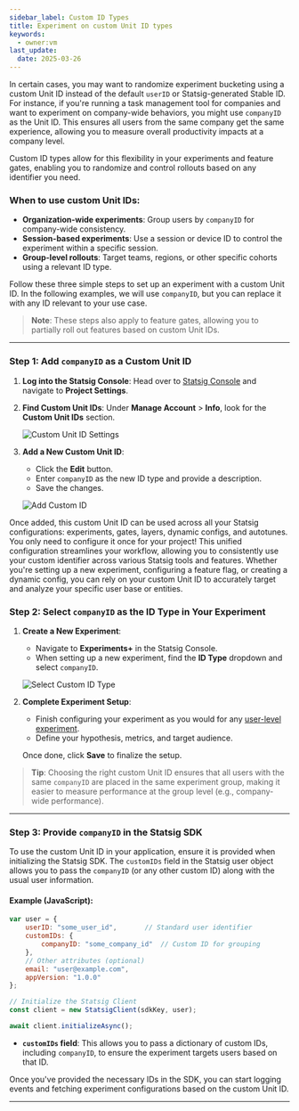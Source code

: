 ```yaml
---
sidebar_label: Custom ID Types 
title: Experiment on custom Unit ID types
keywords:
  - owner:vm
last_update:
  date: 2025-03-26
---
```


In certain cases, you may want to randomize experiment bucketing using a custom Unit ID instead of the default `userID` or Statsig-generated Stable ID. For instance, if you're running a task management tool for companies and want to experiment on company-wide behaviors, you might use `companyID` as the Unit ID. This ensures all users from the same company get the same experience, allowing you to measure overall productivity impacts at a company level.

Custom ID types allow for this flexibility in your experiments and feature gates, enabling you to randomize and control rollouts based on any identifier you need.

### When to use custom Unit IDs:
- **Organization-wide experiments**: Group users by `companyID` for company-wide consistency.
- **Session-based experiments**: Use a session or device ID to control the experiment within a specific session.
- **Group-level rollouts**: Target teams, regions, or other specific cohorts using a relevant ID type.

Follow these three simple steps to set up an experiment with a custom Unit ID. In the following examples, we will use `companyID`, but you can replace it with any ID relevant to your use case.

> **Note**: These steps also apply to feature gates, allowing you to partially roll out features based on custom Unit IDs.

---

### Step 1: Add `companyID` as a Custom Unit ID

1. **Log into the Statsig Console**: Head over to [Statsig Console](https://console.statsig.com/) and navigate to **Project Settings**.
   
2. **Find Custom Unit IDs**: Under **Manage Account** > **Info**, look for the **Custom Unit IDs** section.
    
    ![Custom Unit ID Settings](https://github.com/user-attachments/assets/e37648c5-471e-47b4-9d95-16c39ecca477)

3. **Add a New Custom Unit ID**:
    - Click the **Edit** button.
    - Enter `companyID` as the new ID type and provide a description.
    - Save the changes.

    ![Add Custom ID](https://user-images.githubusercontent.com/74584483/175827554-8862e10a-4171-4028-9aa4-9f314718b39d.png)

Once added, this custom Unit ID can be used across all your Statsig configurations: experiments, gates, layers, dynamic configs, and autotunes. You only need to configure it once for your project! This unified configuration streamlines your workflow, allowing you to consistently use your custom identifier across various Statsig tools and features. Whether you're setting up a new experiment, configuring a feature flag, or creating a dynamic config, you can rely on your custom Unit ID to accurately target and analyze your specific user base or entities.

### Step 2: Select `companyID` as the ID Type in Your Experiment

1. **Create a New Experiment**:
    - Navigate to **Experiments+** in the Statsig Console.
    - When setting up a new experiment, find the **ID Type** dropdown and select `companyID`.

    ![Select Custom ID Type](https://user-images.githubusercontent.com/74584483/175827625-bc79a7a9-0725-48fd-acf9-686610ea1f6a.png)

2. **Complete Experiment Setup**:
    - Finish configuring your experiment as you would for any [user-level experiment](./abn-tests).
    - Define your hypothesis, metrics, and target audience.
   
    Once done, click **Save** to finalize the setup.

> **Tip**: Choosing the right custom Unit ID ensures that all users with the same `companyID` are placed in the same experiment group, making it easier to measure performance at the group level (e.g., company-wide performance).

---

### Step 3: Provide `companyID` in the Statsig SDK

To use the custom Unit ID in your application, ensure it is provided when initializing the Statsig SDK. The `customIDs` field in the Statsig user object allows you to pass the `companyID` (or any other custom ID) along with the usual user information.

#### Example (JavaScript):

```javascript
var user = {
    userID: "some_user_id",       // Standard user identifier
    customIDs: {
        companyID: "some_company_id"  // Custom ID for grouping
    },
    // Other attributes (optional)
    email: "user@example.com",
    appVersion: "1.0.0"
};

// Initialize the Statsig Client
const client = new StatsigClient(sdkKey, user);

await client.initializeAsync();
```

- **`customIDs` field**: This allows you to pass a dictionary of custom IDs, including `companyID`, to ensure the experiment targets users based on that ID.

Once you've provided the necessary IDs in the SDK, you can start logging events and fetching experiment configurations based on the custom Unit ID.

---
